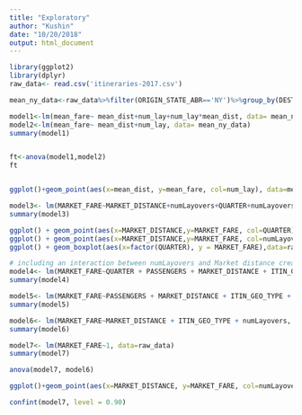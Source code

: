 ```yaml
---
title: "Exploratory"
author: "Kushin"
date: "10/20/2018"
output: html_document
---
```

```r
library(ggplot2)
library(dplyr)
raw_data<- read.csv('itineraries-2017.csv')

mean_ny_data<-raw_data%>%filter(ORIGIN_STATE_ABR=='NY')%>%group_by(DEST_STATE_ABR)%>%summarise(mean_fare= mean(MARKET_FARE), mean_dist = mean(MARKET_DISTANCE), num_lay= mean(numLayovers))

model1<-lm(mean_fare~ mean_dist+num_lay+num_lay*mean_dist, data= mean_ny_data)
model2<-lm(mean_fare~ mean_dist+num_lay, data= mean_ny_data)
summary(model1)


ft<-anova(model1,model2)
ft


ggplot()+geom_point(aes(x=mean_dist, y=mean_fare, col=num_lay), data=mean_ny_data)
```

```r
model3<- lm(MARKET_FARE~MARKET_DISTANCE+numLayovers+QUARTER+numLayovers*MARKET_DISTANCE,data=raw_data)
summary(model3)

ggplot() + geom_point(aes(x=MARKET_DISTANCE,y=MARKET_FARE, col=QUARTER),data=raw_data)+ylim(0,2000)
ggplot() + geom_point(aes(x=MARKET_DISTANCE,y=MARKET_FARE, col=numLayovers),data=raw_data)+ylim(0,2000)
ggplot() + geom_boxplot(aes(x=factor(QUARTER), y = MARKET_FARE),data=raw_data)
```

```r
# including an interaction between numLayovers and Market distance creates a significant effect on the interaction term, but not for the individual variables, so it will not be included in the model.
model4<- lm(MARKET_FARE~QUARTER + PASSENGERS + MARKET_DISTANCE + ITIN_GEO_TYPE + numLayovers, data=raw_data)
summary(model4)

model5<- lm(MARKET_FARE~PASSENGERS + MARKET_DISTANCE + ITIN_GEO_TYPE + numLayovers, data=raw_data)
summary(model5)

model6<- lm(MARKET_FARE~MARKET_DISTANCE + ITIN_GEO_TYPE + numLayovers, data=raw_data)
summary(model6)

model7<- lm(MARKET_FARE~1, data=raw_data)
summary(model7)

anova(model7, model6)

ggplot()+geom_point(aes(x=MARKET_DISTANCE, y=MARKET_FARE, col=numLayovers), data=raw_data) + ylim(0,1500)

confint(model7, level = 0.90)

```